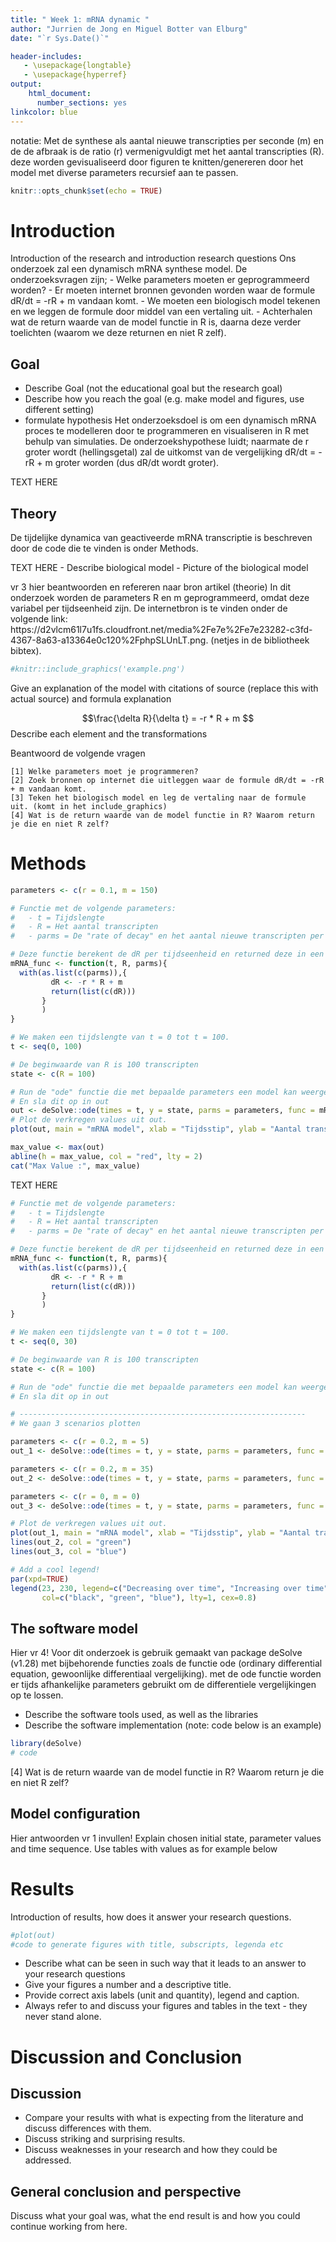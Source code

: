 ```yaml
---
title: " Week 1: mRNA dynamic "
author: "Jurrien de Jong en Miguel Botter van Elburg"
date: "`r Sys.Date()`"

header-includes:
   - \usepackage{longtable}
   - \usepackage{hyperref}
output:
    html_document:
      number_sections: yes
linkcolor: blue
---
```

notatie:
Met de synthese als aantal nieuwe transcripties per seconde (m) en de de afbraak is de ratio (r) vermenigvuldigt met het aantal transcripties (R).
deze worden gevisualiseerd door figuren te knitten/genereren door het model met diverse parameters recursief aan te passen. 

```r
knitr::opts_chunk$set(echo = TRUE)
```


# Introduction
Introduction of the research and introduction research questions
Ons onderzoek zal een dynamisch mRNA synthese model. De onderzoeksvragen zijn;
- Welke parameters moeten er geprogrammeerd worden?
- Er moeten internet bronnen gevonden worden waar de formule dR/dt = -rR + m vandaan komt.
- We moeten een biologisch model tekenen en we leggen de formule door middel van een vertaling uit.
- Achterhalen wat de return waarde van de model functie in R is, daarna deze verder toelichten (waarom we deze returnen en niet R zelf).

## Goal
  - Describe Goal (not the educational goal but the research goal)
  - Describe how you reach the goal (e.g. make model and figures, use different setting)
  - formulate hypothesis 
Het onderzoeksdoel is om een dynamisch mRNA proces te modelleren door te programmeren en visualiseren in R met behulp van simulaties.
De onderzoekshypothese luidt; naarmate de r groter wordt (hellingsgetal) zal de uitkomst van de vergelijking dR/dt = -rR + m groter worden (dus dR/dt wordt groter).

TEXT HERE

## Theory
De tijdelijke dynamica van geactiveerde mRNA transcriptie is beschreven door de code die te vinden is onder Methods.


TEXT HERE
- Describe biological model
- Picture of the biological model

vr 3 hier beantwoorden en refereren naar bron artikel (theorie)
In dit onderzoek worden de parameters R en m geprogrammeerd, omdat deze variabel per tijdseenheid zijn. De internetbron is te vinden onder de volgende link: https://d2vlcm61l7u1fs.cloudfront.net/media%2Fe7e%2Fe7e23282-c3fd-4367-8a63-a13364e0c120%2FphpSLUnLT.png. (netjes in de bibliotheek bibtex).

```r
#knitr::include_graphics('example.png')
```
Give an explanation of the model with citations of source \cite{Soertaert10} (replace this with actual source)
and formula explanation

$$\frac{\delta R}{\delta t} = -r * R + m $$
Describe each element and the transformations

Beantwoord de volgende vragen
 
    [1] Welke parameters moet je programmeren?
    [2] Zoek bronnen op internet die uitleggen waar de formule dR/dt = -rR + m vandaan komt.
    [3] Teken het biologisch model en leg de vertaling naar de formule uit. (komt in het include_graphics)
    [4] Wat is de return waarde van de model functie in R? Waarom return je die en niet R zelf?


# Methods

```r
parameters <- c(r = 0.1, m = 150) 

# Functie met de volgende parameters:
#   - t = Tijdslengte
#   - R = Het aantal transcripten
#   - parms = De "rate of decay" en het aantal nieuwe transcripten per tijdseenheid.

# Deze functie berekent de dR per tijdseenheid en returned deze in een lijst.
mRNA_func <- function(t, R, parms){
  with(as.list(c(parms)),{
         dR <- -r * R + m
         return(list(c(dR)))
       }
       )
}

# We maken een tijdslengte van t = 0 tot t = 100.
t <- seq(0, 100)

# De beginwaarde van R is 100 transcripten
state <- c(R = 100)

# Run de "ode" functie die met bepaalde parameters een model kan weergeven
# En sla dit op in out
out <- deSolve::ode(times = t, y = state, parms = parameters, func = mRNA_func, method = "euler")
# Plot de verkregen values uit out.
plot(out, main = "mRNA model", xlab = "Tijdsstip", ylab = "Aantal transcripten")

max_value <- max(out)
abline(h = max_value, col = "red", lty = 2)
cat("Max Value :", max_value)
```

TEXT HERE

```r
# Functie met de volgende parameters:
#   - t = Tijdslengte
#   - R = Het aantal transcripten
#   - parms = De "rate of decay" en het aantal nieuwe transcripten per tijdseenheid.

# Deze functie berekent de dR per tijdseenheid en returned deze in een lijst.
mRNA_func <- function(t, R, parms){
  with(as.list(c(parms)),{
         dR <- -r * R + m
         return(list(c(dR)))
       }
       )
}

# We maken een tijdslengte van t = 0 tot t = 100.
t <- seq(0, 30)

# De beginwaarde van R is 100 transcripten
state <- c(R = 100)

# Run de "ode" functie die met bepaalde parameters een model kan weergeven
# En sla dit op in out

# ----------------------------------------------------------------
# We gaan 3 scenarios plotten

parameters <- c(r = 0.2, m = 5) 
out_1 <- deSolve::ode(times = t, y = state, parms = parameters, func = mRNA_func, method = "euler")

parameters <- c(r = 0.2, m = 35) 
out_2 <- deSolve::ode(times = t, y = state, parms = parameters, func = mRNA_func, method = "euler")

parameters <- c(r = 0, m = 0) 
out_3 <- deSolve::ode(times = t, y = state, parms = parameters, func = mRNA_func, method = "euler")

# Plot de verkregen values uit out.
plot(out_1, main = "mRNA model", xlab = "Tijdsstip", ylab = "Aantal transcripten", ylim = c(0, 200))
lines(out_2, col = "green")
lines(out_3, col = "blue")

# Add a cool legend!
par(xpd=TRUE)
legend(23, 230, legend=c("Decreasing over time", "Increasing over time", "steady-state"),
       col=c("black", "green", "blue"), lty=1, cex=0.8)

```

## The software model
Hier vr 4!
Voor dit onderzoek is gebruik gemaakt van package deSolve (v1.28) met bijbehorende functies zoals de functie ode (ordinary differential equation, gewoonlijke differentiaal vergelijking). met de ode functie worden er tijds afhankelijke parameters gebruikt om de differentiele vergelijkingen op te lossen.

- Describe the software tools used, as well as the libraries
- Describe the software implementation (note: code below is an example)
```r
library(deSolve)
# code
```

[4] Wat is de return waarde van de model functie in R? Waarom return je die en niet R zelf?

## Model configuration
Hier antwoorden vr 1 invullen!
Explain chosen initial state, parameter values and time sequence. Use tables with values as for example below
\begin{longtable}[l]{l|l|l}
\caption{Parameter Values} \\ \hline
\label{param_table}
$\textbf{Parameter}$             &$\textbf{Value}$& $\textbf{Unit}$              \\ \hline
\endhead
$a$       & 0.08  & $hour^{-1}$         \\ \hline
$b$       & 0.06  & $hour^{-1}$         \\ \hline
$c$       & 0.06  & $hour^{-1}$         \\ \hline
\end{longtable}


# Results
Introduction of results, how does it answer your research questions.
```r
#plot(out)
#code to generate figures with title, subscripts, legenda etc
```

- Describe what can be seen in such way that it leads to an answer to your research questions
- Give your figures a number and a descriptive title.
- Provide correct axis labels (unit and quantity), legend and caption.
- Always refer to and discuss your figures and tables in the text - they never stand alone.


# Discussion and Conclusion
## Discussion
- Compare your results with what is expecting from the literature and discuss differences with them.
- Discuss striking and surprising results.
- Discuss weaknesses in your research and how they could be addressed.

## General conclusion and perspective
Discuss what your goal was, what the end result is and how you could continue working from here.


\begin{thebibliography}{9}

\bibitem{Soertaert10}
Soetaert, K., Petzoldt, T., and Woodrow Setzer, R.: \textit{Solving differential equations in R: package deSolve}, J. Stat. Softw., 33, 1-25, 2010.
Soetaert, K., De Jong, T., and Woodrow Setzer, R.: \textit{Solving differential equations in R: package deSolve}, J. Stat. Softw., 33, 1-25, 2010.

\end{thebibliography}
